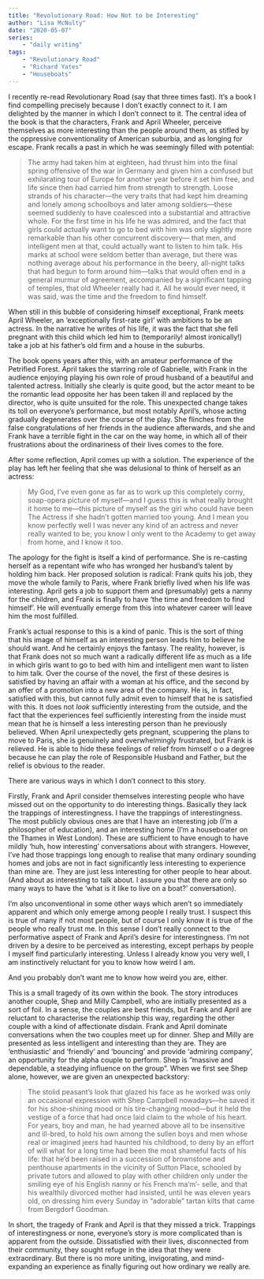 ```yaml
---
title: "Revolutionary Road: How Not to be Interesting"
author: "Lisa McNulty"
date: "2020-05-07"
series:
    - "daily writing"
tags: 
    - "Revolutionary Road"
    - "Richard Yates"
    - "Houseboats"
---
```


I recently re-read Revolutionary Road (say that three times fast). It’s a book I find compelling precisely because I don’t exactly connect to it. I am delighted by the manner in which I don’t connect to it. The central idea of the book is that the characters, Frank and April Wheeler, perceive themselves as more interesting than the people around them, as stifled by the oppressive conventionality of American suburbia, and as longing for escape. Frank recalls a past in which he was seemingly filled with potential:

> The army had taken him at eighteen, had thrust him into the final
> spring offensive of the war in Germany and given him a confused but
> exhilarating tour of Europe for another year before it set him free,
> and life since then had carried him from strength to strength. Loose
> strands of his character—the very traits that had kept him dreaming
> and lonely among schoolboys and later among soldiers—these seemed
> suddenly to have coalesced into a substantial and attractive whole.
> For the first time in his life he was admired, and the fact that girls
> could actually want to go to bed with him was only slightly more
> remarkable than his other concurrent discovery— that men, and
> intelligent men at that, could actually want to listen to him talk.
> His marks at school were seldom better than average, but there was
> nothing average about his performance in the beery, all-night talks
> that had begun to form around him—talks that would often end in a
> general murmur of agreement, accompanied by a significant tapping of
> temples, that old Wheeler really had it. All he would ever need, it
> was said, was the time and the freedom to find himself.

When still in this bubble of considering himself exceptional, Frank meets April Wheeler, an ‘exceptionally first-rate girl’ with ambitions to be an actress. In the narrative he writes of his life, it was the fact that she fell pregnant with this child which led him to (temporarily! almost ironically!) take a job at his father’s old firm and a house in the suburbs.

The book opens years after this, with an amateur performance of the Petrified Forest. April takes the starring role of Gabrielle, with Frank in the audience enjoying playing his own role of proud husband of a beautiful and talented actress. Initially she clearly is quite good, but the actor meant to be the romantic lead opposite her has been taken ill and replaced by the director, who is quite unsuited for the role. This unexpected change takes its toll on everyone’s performance, but most notably April’s, whose acting gradually degenerates over the course of the play. She flinches from the false congratulations of her friends in the audience afterwards, and she and Frank have a terrible fight in the car on the way home, in which all of their frustrations about the ordinariness of their lives comes to the fore.

After some reflection, April comes up with a solution. The experience of the play has left her feeling that she was delusional to think of herself as an actress:

> My God, I’ve even gone as far as to work up this completely corny,
> soap-opera picture of myself—and I guess this is what really brought
> it home to me—this picture of myself as the girl who could have been
> The Actress if she hadn’t gotten married too young. And I mean you
> know perfectly well I was never any kind of an actress and never
> really wanted to be; you know I only went to the Academy to get away
> from home, and I know it too.

The apology for the fight is itself a kind of performance. She is re-casting herself as a repentant wife who has wronged her husband’s talent by holding him back. Her proposed solution is radical: Frank quits his job, they move the whole family to Paris, where Frank briefly lived when his life was interesting. April gets a job to support them and (presumably) gets a nanny for the children, and Frank is finally to have ‘the time and freedom to find himself’. He will eventually emerge from this into whatever career will leave him the most fulfilled.

Frank’s actual response to this is a kind of panic. This is the sort of thing that his image of himself as an interesting person leads him to believe he should want. And he certainly enjoys the fantasy. The reality, however, is that Frank does not so much want a radically different life as much as a life in which girls want to go to bed with him and intelligent men want to listen to him talk. Over the course of the novel, the first of these desires is satisfied by having an affair with a woman at his office, and the second by an offer of a promotion into a new area of the company. He is, in fact, satisfied with this, but cannot fully admit even to himself that he is satisfied with this. It does not *look* sufficiently interesting from the outside, and the fact that the experiences feel sufficiently interesting from the inside must mean that he is himself a less interesting person than he previously believed. When April unexpectedly gets pregnant, scuppering the plans to move to Paris, she is genuinely and overwhelmingly frustrated, but Frank is relieved. He is able to hide these feelings of relief from himself o o a degree because he can play the role of Responsible Husband and Father, but the relief is obvious to the reader.

There are various ways in which I don’t connect to this story.

Firstly, Frank and April consider themselves interesting people who have missed out on the opportunity to do interesting things. Basically they lack the trappings of interestingness. I have the trappings of interestingness. The most publicly obvious ones are that I have an interesting job (I’m a philosopher of education), and an interesting home (I’m a houseboater on the Thames in West London). These are sufficient to have enough to have mildly ‘huh, how interesting’ conversations about with strangers. However, I’ve had those trappings long enough to realise that many ordinary sounding homes and jobs are not in fact significantly less interesting to experience than mine are. They are just less interesting for other people to hear about. (And about as interesting to talk about. I assure you that there are only so many ways to have the ‘what is it like to live on a boat?’ conversation).

I’m also unconventional in some other ways which aren’t so immediately apparent and which only emerge among people I really trust. I suspect this is true of many if not most people, but of course I only know it is true of the people who really trust me. In this sense I don’t really connect to the performative aspect of Frank and April’s desire for interestingness. I’m not driven by a desire to be perceived as interesting, except perhaps by people I myself find particularly interesting. Unless I already know you very well, I am instinctively reluctant for you to know how weird I am.

And you probably don’t want me to know how weird you are, either.

This is a small tragedy of its own within the book. The story introduces another couple, Shep and Milly Campbell, who are initially presented as a sort of foil. In a sense, the couples are best friends, but Frank and April are reluctant to characterise the relationship this way, regarding the other couple with a kind of affectionate disdain. Frank and April dominate conversations when the two couples meet up for dinner. Shep and Milly are presented as less intelligent and interesting than they are. They are ‘enthusiastic’ and ‘friendly’ and ‘bouncing’ and provide ‘admiring company’, an opportunity for the alpha couple to perform. Shep is “massive and dependable, a steadying influence on the group”. When we first see Shep alone, however, we are given an unexpected backstory:

> The stolid peasant’s look that glazed his face as he worked was only
> an occasional expression with Shep Campbell nowadays—he saved it for
> his shoe-shining mood or his tire-changing mood—but it held the
> vestige of a force that had once laid claim to the whole of his heart.
> For years, boy and man, he had yearned above all to be insensitive and
> ill-bred, to hold his own among the sullen boys and men whose real or
> imagined jeers had haunted his childhood, to deny by an effort of will
> what for a long time had been the most shameful facts of his life:
> that he’d been raised in a succession of brownstone and penthouse
> apartments in the vicinity of Sutton Place, schooled by private tutors
> and allowed to play with other children only under the smiling eye of
> his English nanny or his French ma’m’- selle, and that his wealthily
> divorced mother had insisted, until he was eleven years old, on
> dressing him every Sunday in “adorable” tartan kilts that came from
> Bergdorf Goodman.

In short, the tragedy of Frank and April is that they missed a trick. Trappings of interestingness or none, everyone’s story is more complicated than is apparent from the outside. Dissatisfied with their lives, disconnected from their community, they sought refuge in the idea that they were extraordinary. But there is no more uniting, invigorating, and mind-expanding an experience as finally figuring out how ordinary we really are.